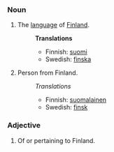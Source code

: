 ===Noun===
# The [[language]] of [[Finland]].
#:'''Translations'''
#:*Finnish: [[suomi]]
#:*Swedish: [[finska]] 
# Person from Finland.
#: ''Translations''
#:*Finnish: [[suomalainen]]
#:*Swedish: [[finsk]]

===Adjective===
# Of or pertaining to Finland.